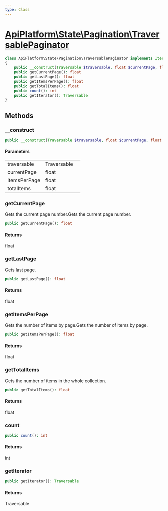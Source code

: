 ```yaml
---
type: Class
---
```


# [ApiPlatform\State\Pagination\TraversablePaginator](/docs/vmain/reference/State/Pagination/TraversablePaginator)



```php
class ApiPlatform\State\Pagination\TraversablePaginator implements IteratorAggregate, `<a href="/docs/vmain/reference/State/Pagination/PaginatorInterface">ApiPlatform\State\Pagination\PaginatorInterface</a>`, Traversable, Countable, `<a href="/docs/vmain/reference/State/Pagination/PartialPaginatorInterface">ApiPlatform\State\Pagination\PartialPaginatorInterface</a>`
{
    public __construct(Traversable $traversable, float $currentPage, float $itemsPerPage, float $totalItems)
    public getCurrentPage(): float
    public getLastPage(): float
    public getItemsPerPage(): float
    public getTotalItems(): float
    public count(): int
    public getIterator(): Traversable
}
```
## Methods

### __construct



```php
public __construct(Traversable $traversable, float $currentPage, float $itemsPerPage, float $totalItems)
```

#### Parameters

<table><tbody>
<tr><td>traversable</td><td>Traversable</td><td></td></tr><tr><td>currentPage</td><td>float</td><td></td></tr><tr><td>itemsPerPage</td><td>float</td><td></td></tr><tr><td>totalItems</td><td>float</td><td></td></tr>
</tbody>
</table>

### getCurrentPage

Gets the current page number.Gets the current page number.

```php
public getCurrentPage(): float
```

#### Returns

float

### getLastPage

Gets last page.

```php
public getLastPage(): float
```

#### Returns

float

### getItemsPerPage

Gets the number of items by page.Gets the number of items by page.

```php
public getItemsPerPage(): float
```

#### Returns

float

### getTotalItems

Gets the number of items in the whole collection.

```php
public getTotalItems(): float
```

#### Returns

float

### count



```php
public count(): int
```

#### Returns

int

### getIterator



```php
public getIterator(): Traversable
```

#### Returns

Traversable
